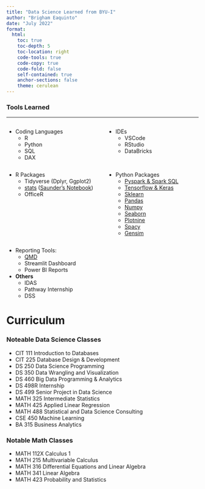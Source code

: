 ```yaml
---
title: "Data Science Learned from BYU-I"
author: "Brigham Eaquinto"
date: "July 2022"
format: 
  html:
    toc: true 
    toc-depth: 5
    toc-location: right
    code-tools: true  
    code-copy: true
    code-fold: false
    self-contained: true
    anchor-sections: false
    theme: cerulean
---
```



### Tools Learned 

----

:::::::::::::: {.columns}
::: {.column width="50%"}

- Coding Languages
    - R 
    - Python
    - SQL 
    - DAX

:::
::: {.column width="50%"}

- IDEs 
    - VSCode
    - RStudio
    - DataBricks

:::
::::::::::::::

:::::::::::::: {.columns}
::: {.column width="50%"}

- R Packages
    - Tidyverse (Dplyr, Ggplot2)
    - [stats](https://stat.ethz.ch/R-manual/R-devel/library/stats/html/00Index.html) ([Saunder's Notebook](https://byuistats.github.io/Statistics-Notebook/))
    - OfficeR

:::
::: {.column width="50%"}

- Python Packages
    - [Pyspark & Spark SQL](python_packages\spark\pyspark_notes.html)
    - [Tensorflow & Keras](python_packages\tensorflow_keras_notes.html) 
    - [Sklearn](python_packages\sklearn_notes.html) 
    - [Pandas](python_packages\pandas_notes.html)
    - [Numpy](python_packages\numpy_notes.html)
    - [Seaborn](python_packages\seaborn_notes.html)
    - [Plotnine](python_packages/plotnine_notes.html)
    - [Spacy](python_packages/spacy_notes.html)
    - [Gensim](python_packages\gensim_notes.html) 

:::
::::::::::::::



- Reporting Tools: 
    - [QMD](qmd/qmd_notes.html)
    - Streamlit Dashboard 
    - Power BI Reports
 

- __Others__
    - IDAS 
    - Pathway Internship 
    - DSS

 
# Curriculum


### Noteable Data Science Classes
- CIT 111 Introduction to Databases
- CIT 225 Database Design & Development
- DS 250 Data Science Programming 
- DS 350 Data Wrangling and Visualization
- DS 460 Big Data Programming & Analytics
- DS 498R Internship
- DS 499 Senior Project in Data Science 
- MATH 325 Intermediate Statistics 
- MATH 425 Applied Linear Regression
- MATH 488 Statistical and Data Science Consulting
- CSE 450 Machine Learning 
- BA 315 Business Analytics



### Notable Math Classes
- MATH 112X Calculus 1
- MATH 215 Multivariable Calculus 
- MATH 316 Differential Equations and Linear Algebra
- MATH 341 Linear Algebra 
- MATH 423 Probability and Statistics 